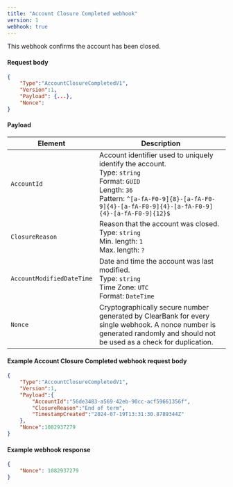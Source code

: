 ```yaml
---
title: "Account Closure Completed webhook"
version: 1
webhook: true
---
```


This webhook confirms the account has been closed.

#### Request body

```json
{
    "Type":"AccountClosureCompletedV1",
    "Version":1,
    "Payload": {...},
    "Nonce":
}
```


#### Payload
| Element                   | Description   |
|---------------------------|---------------|
| `AccountId`               | Account identifier used to uniquely identify the  account. <br /> Type: `string` <br /> Format: `GUID`<br /> Length: `36`<br/> Pattern: `^[a-fA-F0-9]{8}-[a-fA-F0-9]{4}-[a-fA-F0-9]{4}-[a-fA-F0-9]{4}-[a-fA-F0-9]{12}$` |
| `ClosureReason`           | Reason that the account was closed. <br /> Type: `string`<br />Min. length: `1`<br /> Max. length: `?`  |
| `AccountModifiedDateTime` | Date and time the account was last modified.<br /> Type: `string` <br /> Time Zone: `UTC` <br /> Format: `DateTime` |
| `Nonce`                   | Cryptographically secure number generated by ClearBank for every single webhook. A nonce number is generated randomly and should not be used as a check for duplication. |

#### Example Account Closure Completed webhook request body

```json
{
    "Type":"AccountClosureCompletedV1",
    "Version":1,
    "Payload":{
        "AccountId":"56de3483-a569-42eb-90cc-acf59661356f",
        "ClosureReason":"End of term",
        "TimestampCreated":"2024-07-19T13:31:30.8789344Z"
    },
    "Nonce":1082937279
}
```

#### Example webhook response

```json
{
    "Nonce": 1082937279
}
```
